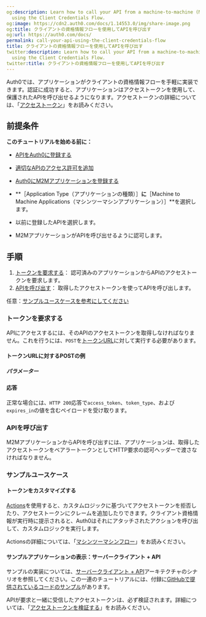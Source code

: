 ```yaml
---
og:description: Learn how to call your API from a machine-to-machine (M2M) application
  using the Client Credentials Flow.
og:image: https://cdn2.auth0.com/docs/1.14553.0/img/share-image.png
og:title: クライアントの資格情報フローを使用してAPIを呼び出す
og:url: https://auth0.com/docs/
permalink: call-your-api-using-the-client-credentials-flow
title: クライアントの資格情報フローを使用してAPIを呼び出す
twitter:description: Learn how to call your API from a machine-to-machine (M2M) application
  using the Client Credentials Flow.
twitter:title: クライアントの資格情報フローを使用してAPIを呼び出す
---
```




Auth0では、アプリケーションがクライアントの資格情報フローを手軽に実装できます。認証に成功すると、アプリケーションはアクセストークンを使用して、保護されたAPIを呼び出せるようになります。アクセストークンの詳細については、「[アクセストークン](/security/tokens/access-tokens)」をお読みください。

## 前提条件

**このチュートリアルを始める前に：**

* [APIをAuth0に登録する](/get-started/set-up-apis)

* [適切なAPIのアクセス許可を追加](/apis/add-api-permissions)
* [Auth0にM2Mアプリケーションを登録する](/get-started/create-apps/machine-to-machine-apps)

* **［Application Type（アプリケーションの種類）］**に**［Machine to Machine Applications（マシンツーマシンアプリケーション）］**を選択します。
* 以前に登録したAPIを選択します。
* M2MアプリケーションがAPIを呼び出せるように認可します。

## 手順

1. [トークンを要求する](#request-tokens)： 
認可済みのアプリケーションからAPIのアクセストークンを要求します。
2. [APIを呼び出す](#call-api)： 
取得したアクセストークンを使ってAPIを呼び出します。

任意：[サンプルユースケースを参考にしてください](#sample-use-cases)

### トークンを要求する

APIにアクセスするには、そのAPIのアクセストークンを取得しなければなりません。これを行うには、`POST`を[トークンURL](/api/authentication#client-credentials)に対して実行する必要があります。

#### トークンURLに対するPOSTの例



##### パラメーター



#### 応答

正常な場合には、`HTTP 200`応答で`access_token`、`token_type`、および`expires_in`の値を含むペイロードを受け取ります。
 




### APIを呼び出す

M2MアプリケーションからAPIを呼び出すには、アプリケーションは、取得したアクセストークンをベアラートークンとしてHTTP要求の認可ヘッダーで渡さなければなりません。



### サンプルユースケース

#### トークンをカスタマイズする

[Actions](/actions)を使用すると、カスタムロジックに基づいてアクセストークンを拒否したり、アクセストークンにクレームを追加したりできます。クライアント資格情報が実行時に提示されると、Auth0はそれにアタッチされたアクションを呼び出して、カスタムロジックを実行します。

Actionsの詳細については、「[マシンツーマシンフロー](/actions/explore-triggers/machine-to-machine-trigger)」をお読みください。

#### サンプルアプリケーションの表示：サーバークライアント + API

サンプルの実装については、[サーバークライアント + API](/architecture-scenarios/application/server-api)アーキテクチャのシナリオを参照してください。この一連のチュートリアルには、付録に[GitHubで提供されているコードのサンプル](https://github.com/auth0-samples/auth0-pnp-exampleco-timesheets)があります。

APIが要求と一緒に受信したアクセストークンは、必ず検証されます。詳細については、「[アクセストークンを検証する](/security/tokens/access-tokens/validate-access-tokens)」をお読みください。